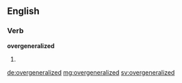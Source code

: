 ==English==

===Verb===
'''overgeneralized'''

# {{past of|overgeneralize}}

[[de:overgeneralized]]
[[mg:overgeneralized]]
[[sv:overgeneralized]]